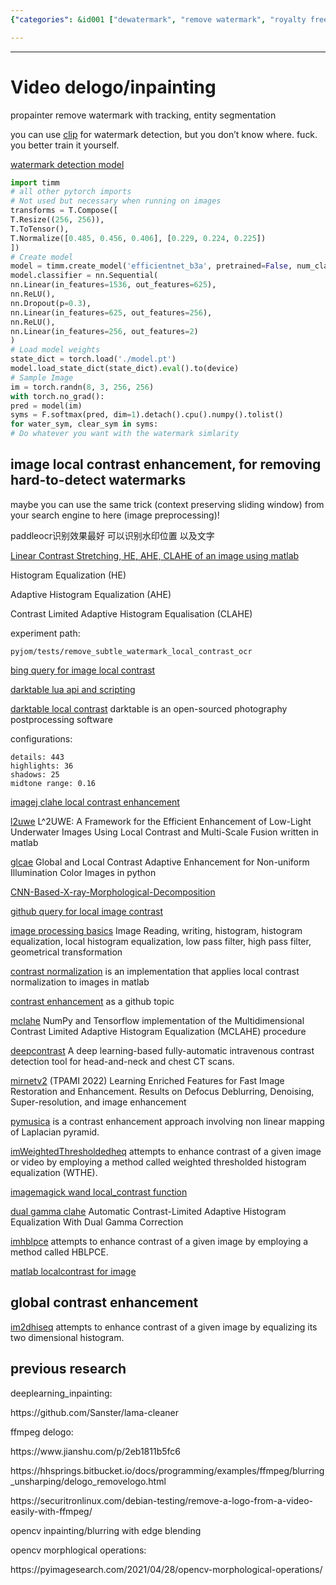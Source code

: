 ```yaml
---
{"categories": &id001 ["dewatermark", "remove watermark", "royalty free", "stub"], "category": "AI", "date": "2022-05-31 06:13:58", "description": "This article compares two methods for detecting and removing watermarks. Comment A focuses on video watermarks using specific transforms/models, while Comment B emphasizes local contrast enhancement for subtle watermark detection improvements.", "tags": *id001, "title": "Video delogo_inpainting"}

---
```


------

# Video delogo/inpainting

propainter remove watermark with tracking, entity segmentation

you can use [clip](https://github.com/LAION-AI/LAION-5B-WatermarkDetection) for watermark detection, but you don't know where. fuck. you better train it yourself.

[watermark detection model](https://wandb.ai/arkseal/laion-watermark-detection/artifacts/model/model/f88165bb9d2cbccc51b5)
```python
import timm
# all other pytorch imports
# Not used but necessary when running on images
transforms = T.Compose([
T.Resize((256, 256)),
T.ToTensor(),
T.Normalize([0.485, 0.456, 0.406], [0.229, 0.224, 0.225])
])
# Create model
model = timm.create_model('efficientnet_b3a', pretrained=False, num_classes=2)
model.classifier = nn.Sequential(
nn.Linear(in_features=1536, out_features=625),
nn.ReLU(),
nn.Dropout(p=0.3),
nn.Linear(in_features=625, out_features=256),
nn.ReLU(),
nn.Linear(in_features=256, out_features=2)
)
# Load model weights
state_dict = torch.load('./model.pt')
model.load_state_dict(state_dict).eval().to(device)
# Sample Image
im = torch.randn(8, 3, 256, 256)
with torch.no_grad():
pred = model(im)
syms = F.softmax(pred, dim=1).detach().cpu().numpy().tolist()
for water_sym, clear_sym in syms:
# Do whatever you want with the watermark simlarity

```

## image local contrast enhancement, for removing hard-to-detect watermarks

maybe you can use the same trick (context preserving sliding window) from your search engine to here (image preprocessing)!

paddleocr识别效果最好 可以识别水印位置 以及文字

[Linear Contrast Stretching, HE, AHE, CLAHE of an image using matlab](https://github.com/Tejesh-Raut/Image-Linear-Contrast-Stretching-HE-AHE-CLAHE-Gray-Scale-Transformation)

Histogram Equalization (HE)

Adaptive Histogram Equalization (AHE)

Contrast Limited Adaptive Histogram Equalisation (CLAHE)

experiment path:

`pyjom/tests/remove_subtle_watermark_local_contrast_ocr`

[bing query for image local contrast](https://cn.bing.com/search?q=image+local+contrast&qs=n&form=QBRE&sp=-1&pq=image+local+contrast&sc=2-20&sk=&cvid=55BB4B6B6AE74F8FA6271F34C6201403&ghsh=0&ghacc=0&ghpl=)

[darktable lua api and scripting](https://darktable-org.github.io/luadocs/lua.scripts.manual/scripts/examples/api_version)

[darktable local contrast](https://docs.darktable.org/usermanual/development/en/module-reference/processing-modules/local-contrast/) darktable is an open-sourced photography postprocessing software

configurations:
```log
details: 443
highlights: 36
shadows: 25
midtone range: 0.16

```

[imagej clahe local contrast enhancement](https://imagej.net/plugins/clahe)

[l2uwe](https://github.com/tunai/l2uwe) L^2UWE: A Framework for the Efficient Enhancement of Low-Light Underwater Images Using Local Contrast and Multi-Scale Fusion written in matlab

[glcae](https://github.com/pengyan510/glcae) Global and Local Contrast Adaptive Enhancement for Non-uniform Illumination Color Images in python

[CNN-Based-X-ray-Morphological-Decomposition](https://github.com/tahanimadmad/CNN-Based-X-ray-Morphological-Decomposition-)

[github query for local image contrast](https://github.com/search?p=2&q=image+local+contrast&type=Repositories)

[image processing basics](https://github.com/Auggen21/image_processing_basics) Image Reading, writing, histogram, histogram equalization, local histogram equalization, low pass filter, high pass filter, geometrical transformation

[contrast normalization](https://github.com/Dinista/Contrast-Normalization) is an implementation that applies local contrast normalization to images in matlab

[contrast enhancement](https://github.com/topics/contrast-enhancement?l=python) as a github topic

[mclahe](https://github.com/VincentStimper/mclahe) NumPy and Tensorflow implementation of the Multidimensional Contrast Limited Adaptive Histogram Equalization (MCLAHE) procedure

[deepcontrast](https://github.com/AIM-Harvard/DeepContrast) A deep learning-based fully-automatic intravenous contrast detection tool for head-and-neck and chest CT scans.

[mirnetv2](https://github.com/swz30/MIRNetv2) (TPAMI 2022) Learning Enriched Features for Fast Image Restoration and Enhancement. Results on Defocus Deblurring, Denoising, Super-resolution, and image enhancement

[pymusica](https://github.com/lafith/pymusica) is a contrast enhancement approach involving non linear mapping of Laplacian pyramid.

[imWeightedThresholdedheq](https://github.com/Mamdasn/imWeightedThresholdedheq) attempts to enhance contrast of a given image or video by employing a method called weighted thresholded histogram equalization (WTHE).

[imagemagick wand local_contrast function](https://www.geeksforgeeks.org/wand-local_contrast-function-python/)

[dual gamma clahe](https://github.com/dimimal/dual_gamma_clahe) Automatic Contrast-Limited Adaptive Histogram Equalization With Dual Gamma Correction

[imhblpce](https://github.com/Mamdasn/imhblpce) attempts to enhance contrast of a given image by employing a method called HBLPCE.

[matlab localcontrast for image](https://ww2.mathworks.cn/help/images/ref/localcontrast.html)

## global contrast enhancement

[im2dhiseq](https://github.com/Mamdasn/im2dhisteq)  attempts to enhance contrast of a given image by equalizing its two dimensional histogram.

## previous research

deeplearning_inpainting:

https://github.com/Sanster/lama-cleaner

ffmpeg delogo:

https://www.jianshu.com/p/2eb1811b5fc6

https://hhsprings.bitbucket.io/docs/programming/examples/ffmpeg/blurring_unsharping/delogo_removelogo.html

https://securitronlinux.com/debian-testing/remove-a-logo-from-a-video-easily-with-ffmpeg/

opencv inpainting/blurring with edge blending

opencv morphlogical operations:

https://pyimagesearch.com/2021/04/28/opencv-morphological-operations/

